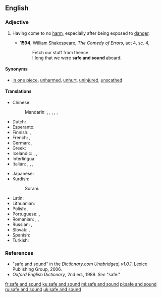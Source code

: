 ==English==

===Adjective===
{{en-adj|head=[[safe]] [[and]] [[sound]]|-}}

# {{context|idiomatic|lang=en}} Having come to no [[harm]], especially after being exposed to [[danger]].
#* '''1594''', [[w:William_Shakespeare|William Shakespeare]], ''The Comedy of Errors'', act 4, sc. 4,
#*: Fetch our stuff from thence:
#*: I long that we were '''safe and sound''' aboard.

====Synonyms====
* [[in one piece]], [[unharmed]], [[unhurt]], [[uninjured]], [[unscathed]]

====Translations====
{{trans-top|having come to no harm}}
* Chinese:
*: Mandarin: {{t+|cmn|安好|tr=ānhǎo|sc=Hani}}, {{t+|cmn|平安|tr=píng'ān|sc=Hani}}, {{t|cmn|亳髮無傷|sc=Hani}}, {{t|cmn|亳发无伤|tr=bòfāwúshāng|sc=Hani}}, {{t|cmn|安然無恙|sc=Hani}}, {{t+|cmn|安然无恙|tr=ānránwúyàng|sc=Hani}}
* Dutch: {{t|nl|veilig en wel}}
* Esperanto: {{t|eo|sanigita kaj savita}}
* Finnish: {{t+|fi|kunnossa}}, {{t|fi|turvassa}}
* French: {{t+|fr|sain et sauf|m}}, {{t+|fr|saine et sauve|f}}
* German: {{t+|de|wohlbehalten}}, {{t|de|ganz und heil}}
* Greek: {{t+|el|σώος και αβλαβής}}
* Icelandic: {{t|is|heill á húfi|m}}, {{t|is|heilu og höldnu}}, {{t|is|klakklaust}}
* Interlingua: {{t|ia|san e salve}}
* Italian: {{t+|it|sano e salvo|m}}, {{t|it|sana e salva|f}}, {{t+|it|incolume}}, {{t+|it|indenne}}
{{trans-mid}}
* Japanese: {{t+|ja|無事|tr=ぶじに, buji-ni|alt=無事に|sc=Jpan}}
* Kurdish:
*: Sorani: {{t|ku|ساغ و سه‌لیم|tr=sAgh u saleem|sc=ku-Arab}}
* Latin: {{t|la|sani salvique}}
* Lithuanian: {{t|lt|sveikas ir gyvas}}
* Polish: {{t+|pl|cały i zdrowy|m}}, {{t|pl|cała i zdrowa|f}}
* Portuguese: {{t|pt|são e salvo|m}}, {{t|pt|sã e salva|f}}
* Romanian: {{t+|ro|teafăr|m|n}}, {{t+|ro|sănătos|m|n}}, {{t|ro|teafăr și nevătămat|m|n}}
* Russian: {{t|ru|в це́лости и сохра́нности}}, {{t|ru|це́лый и невреди́мый}}
* Slovak: {{t|sk|živý a zdravý|m}}, {{t|sk|živá a zdravá|f}}
* Spanish: {{t|es|sano y salvo}}
* Turkish: {{t+|tr|sağ salim}}
{{trans-bottom}}

===References===
* "[http://dictionary.reference.com/search?r=2&q=safe%20and%20sound safe and sound]" in the ''Dictionary.com Unabridged, v1.0.1'', Lexico Publishing Group, 2006.
* ''Oxford English Dictionary'', 2nd ed., 1989. ''See'' "safe."

[[fr:safe and sound]]
[[ku:safe and sound]]
[[ml:safe and sound]]
[[pl:safe and sound]]
[[ru:safe and sound]]
[[uk:safe and sound]]